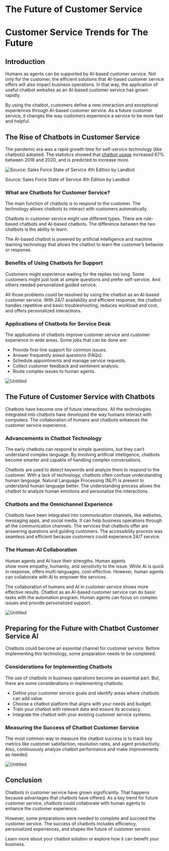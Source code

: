 # The Future of Customer Service


# **Customer Service Trends for The Future**

## Introduction

Humans as agents can be supported by AI-based customer service. Not only for the customer, the efficient solutions that AI-based customer service offers will also impact business operations. In that way, the application of useful chatbot websites as an AI-based customer service has grown rapidly.

By using the chatbot, customers define a new interaction and exceptional experiences through AI-based customer service. As a future customer service, it changes the way customers experience a service to be more fast and helpful.

## **The Rise of Chatbots in Customer Service**

The pandemic era was a rapid growth time for self-service technology (like chatbots) adopted. The statistics showed that [chatbot usage](https://landbot.io/blog/chatbot-statistics-compilation) increased 67% between 2018 and 2020, and is predicted to increase more.

![Source: Sales Force State of Service 4th Edition by Landbot](./img/the-rise-of-chatbot.png)

Source: Sales Force State of Service 4th Edition by Landbot

### What are Chatbots for Customer Service?

The main function of chatbots is to respond to the customer. The technology allows chatbots to interact with customers automatically.

Chatbots in customer service might use different types. There are rule-based chatbots and AI-based chatbots. The difference between the two chatbots is the ability to learn. 

The AI-based chatbot is powered by artificial intelligence and machine learning technology that allows the chatbot to learn the customer’s behavior or response.

### Benefits of Using Chatbots for Support

Customers might experience waiting for the replies too long. Some customers might just look at simple questions and prefer self-service. And others needed personalized guided service. 

All those problems could be resolved by using the chatbot as an AI-based customer service. With 24/7 availability and efficient response, the chatbot handles repetitive and basic troubleshooting, reduces workload and cost, and offers personalized interactions.

### Applications of Chatbots for Service Desk

The applications of chatbots improve customer service and customer experience in wide areas. Some jobs that can be done are:

- Provide first-line support for common issues.
- Answer frequently asked questions (FAQs).
- Schedule appointments and manage service requests.
- Collect customer feedback and sentiment analysis.
- Route complex issues to human agents.

![Untitled](./img/chatbot-for-servicedesk.png)

## **The Future of Customer Service with Chatbots**

Chatbots have become one of future interactions. All the technologies integrated into chatbots have developed the way humans interact with computers. The collaboration of humans and chatbots enhances the customer service experience.

### Advancements in Chatbot Technology

The early chatbots can respond to simple questions, but they can’t understand complex language. By involving artificial intelligence, chatbots become smarter and capable of handling complex conversations.

Chatbots are used to detect keywords and analyze them to respond to the customer. With a lack of technology, chatbots often confuse understanding human language. Natural Language Processing (NLP) is present to understand human language better. The understanding process allows the chatbot to analyze human emotions and personalize the interactions.

### Chatbots and the Omnichannel Experience

Chatbots have been integrated into communication channels, like websites, messaging apps, and social media. It can help business operations through all the communication channels. The services that chatbots offer are answering questions and guiding customers. The accessibility process was seamless and efficient because customers could experience 24/7 service.

### The Human-AI Collaboration

Human agents and AI have their strengths. Human agents show more empathy, humanity, and sensitivity to the issue. While AI is quick in response, offers multi-languages, cost-effective. However, human agents can collaborate with AI to empower the services.

The collaboration of humans and AI in customer service shows more effective results. Chatbot as an AI-based customer service can do basic tasks with the automation program. Human agents can focus on complex issues and provide personalized support.

![Untitled](./img/human-ai-collaboration.png)

## Preparing for the Future with Chatbot Customer Service AI

Chatbots could become an essential channel for customer service. Before implementing this technology, some preparation needs to be completed.

### Considerations for Implementing Chatbots

The use of chatbots in business operations become an essential part. But, there are some considerations in implementing chatbots:

- Define your customer service goals and identify areas where chatbots can add value.
- Choose a chatbot platform that aligns with your needs and budget.
- Train your chatbot with relevant data and ensure its accuracy.
- Integrate the chatbot with your existing customer service systems.

### Measuring the Success of Chatbot Customer Service

The most common way to measure the chatbot success is to track key metrics like customer satisfaction, resolution rates, and agent productivity. Also, continuously analyze chatbot performance and make improvements as needed.

![Untitled](./img/measuring-success-of-chatbot.png)

## **Conclusion**

Chatbots in customer service have grown significantly. That happens because advantages that chatbots have offered. As a key trend for future customer service, chatbots could collaborate with human agents to enhance the customer experience. 

However, some preparations were needed to complete and succeed the customer service. The success of chatbots includes efficiency, personalized experiences, and shapes the future of customer service.

Learn more about your chatbot solution or explore how it can benefit your business.